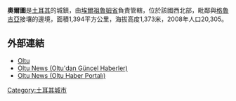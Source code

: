 '''奧爾圖'''是[[土耳其|土耳其]]的城鎮，由[[埃爾祖魯姆省|埃爾祖魯姆省]]負責管轄，位於該國西北部，毗鄰與[[格魯吉亞|格魯吉亞]]接壤的邊境，面積1,394平方公里，海拔高度1,373米，2008年人口20,305。

==外部連結==
* [https://web.archive.org/web/20100926180003/http://www.oltu.biz/ Oltu]
* [https://web.archive.org/web/20180524191414/http://www.oltusuperfm.com/ Oltu News (Oltu'dan Güncel Haberler)]
* [http://www.oltuluyuz.biz Oltu News (Oltu Haber Portalı)] {{Wayback|url=http://www.oltuluyuz.biz/ |date=20200203093320 }}

{{coord|40|32|44|N|41|59|44|E|display=title|region:TR_type:city_source:GNS-enwiki}}

{{Authority control}}
{{Turkey-geo-stub}}
[[Category:土耳其城市|Category:土耳其城市]]